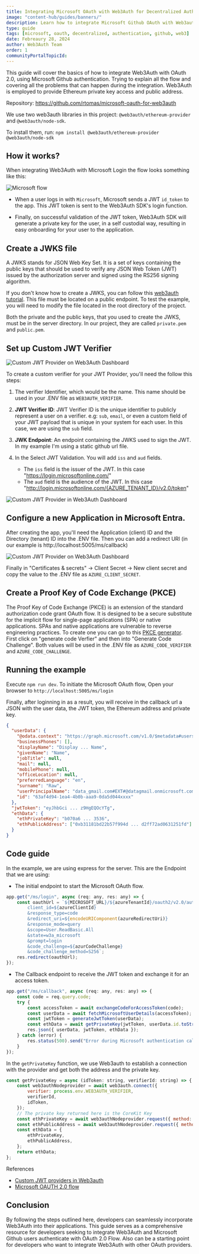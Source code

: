 ```yaml
---
title: Integrating Microsoft OAuth with Web3Auth for Decentralized Authentication
image: "content-hub/guides/banners/"
description: Learn how to integrate Microsoft Github OAuth with Web3auth
type: guide
tags: [microsoft, oauth, decentralized, authentication, github, web3]
date: Febreaury 28, 2024
author: Web3Auth Team
order: 1
communityPortalTopicId:
---
```



<SEO
  title="Integrating Microsoft OAuth with Web3Auth for Decentralized Authentication"
  description="Learn how to integrate Microsoft Github OAuth with Web3auth."
  image="https://web3auth.io/docs/content-hub/guides/banners/"
  slug="/content-hub/guides/microsoft-github-oauth"
/>

This guide will cover the basics of how to integrate Web3Auth with OAuth 2.0, using Microsoft Github authentication. Trying to explain all the flow
and covering all the problems that can happen during the integration. Web3Auth is employed to provide Ethereum private key access and public address.

Repository: https://github.com/rtomas/microsoft-oauth-for-web3auth

We use two web3auth libraries in this project: `@web3auth/ethereum-provider` and `@web3auth/node-sdk`.

To install them, run: `npm install @web3auth/ethereum-provider @web3auth/node-sdk`

## How it works?

When integrating Web3Auth with Microsoft Login the flow looks something like this:

![Microsoft flow](/images/oauth/microsoft-oauth-flow.jpg)

- When a user logs in with `Microsoft`, Microsoft sends a JWT `id_token` to the app. This JWT token is sent to the Web3Auth SDK's login function.

- Finally, on successful validation of the JWT token, Web3Auth SDK will generate a private key for the user, in a self custodial way, resulting in
  easy onboarding for your user to the application.

## Create a JWKS file

A JWKS stands for JSON Web Key Set. It is a set of keys containing the public keys that should be used to verify any JSON Web Token (JWT) issued by
the authorization server and signed using the RS256 signing algorithm.

If you don't know how to create a JWKS, you can follow this
[web3auth tutorial](https://web3auth.io/docs/auth-provider-setup/byo-jwt-providers#how-to-create-jwks). This file must be located on a public
endpoint. To test the example, you will need to modify the file located in the root directory of the project.

Both the private and the public keys, that you used to create the JWKS, must be in the server directory. In our project, they are called `private.pem`
and `public.pem`.

## Set up Custom JWT Verifier

![Custom JWT Provider on Web3Auth Dashboard](/images/dashboard/create-verifier-custom-jwt.png)

To create a custom verifier for your JWT Provider, you'll need the follow this steps:

1. The verifier Identifier, which would be the name. This name should be used in your .ENV file as `WEB3AUTH_VERIFIER`.

2. **JWT Verifier ID**: JWT Verifier ID is the unique identifier to publicly represent a user on a verifier. e.g: `sub`, `email`, or even a custom
   field of your JWT payload that is unique in your system for each user. In this case, we are using the `sub` field.

3. **JWK Endpoint**: An endpoint containing the JWKS used to sign the JWT. In my example I'm using a static github url file.

4. In the Select JWT Validation. You will add `iss` and `aud` fields.
   - The `iss` field is the issuer of the JWT. In this case "https://login.microsoftonline.com/"
   - The `aud` field is the audience of the JWT. In this case "http://login.microsoftonline.com/{AZURE_TENANT_ID}/v2.0/token"

![Custom JWT Provider in Web3Auth Dashboard](/images/dashboard/custom-JWT-provider-validate.png)

## Configure a new Application in Microsoft Entra.

After creating the app, you'll need the Application (client) ID and the Directory (tenant) ID into the .ENV file. Then you can add a redirect URI (in
our example is http://localhost:5005/ms/callback)

![Custom JWT Provider on Web3Auth Dashboard](/images/oauth/microsoft-redirect.png)

Finally in "Certificates & secrets" -> Client Secret -> New client secret and copy the value to the .ENV file as `AZURE_CLIENT_SECRET`.

## Create a Proof Key of Code Exchange (PKCE)

The Proof Key of Code Exchange (PKCE) is an extension of the standard authorization code grant OAuth flow. It is designed to be a secure substitute
for the implicit flow for single-page applications (SPA) or native applications. SPAs and native applications are vulnerable to reverse engineering
practices. To create one you can go to this [PKCE generator](https://tonyxu-io.github.io/pkce-generator/). First click on "generate code Verfier" and
then into "Generate Code Challenge". Both values will be used in the .ENV file as `AZURE_CODE_VERIFIER` and `AZURE_CODE_CHALLENGE`.

## Running the example

Execute `npm run dev`. To initiate the Microsoft OAuth flow, Open your browser to `http://localhost:5005/ms/login`

Finally, after loginning in as a result, you will receive in the callback url a JSON with the user data, the JWT token, the Ethereum address and
private key.

```json
{
  "userData": {
    "@odata.context": "https://graph.microsoft.com/v1.0/$metadata#users/$entity",
    "businessPhones": [],
    "displayName": "Display ... Name",
    "givenName": "Name",
    "jobTitle": null,
    "mail": null,
    "mobilePhone": null,
    "officeLocation": null,
    "preferredLanguage": "en",
    "surname": "Raw",
    "userPrincipalName": "data_gmail.com#EXT#@datagmail.onmicrosoft.com",
    "id": "63af4d94-1ea4-4b0b-aaa9-0da5d044xxxx"
  },
  "jwtToken": "eyJhbGci ... z9HgEQOcYTg",
  "ethData": {
    "ethPrivateKey": "b070a6 ... 3536",
    "ethPublicAddress": ["0xb31181bd22b57f994d ... d2ff72ad0631251fd"]
  }
}
```

## Code guide

In the example, we are using express for the server. This are the Endpoint that we are using:

- The initial endpoint to start the Microsoft OAuth flow.

```javascript
app.get("/ms/login", async (req: any, res: any) => {
    const oauthUrl = `${MICROSOFT_URL}/${azureTenantId}/oauth2/v2.0/authorize?
        client_id=${azureClientId}
        &response_type=code
        &redirect_uri=${encodeURIComponent(azureRedirectUri)}
        &response_mode=query
        &scope=User.ReadBasic.All
        &state=w3a_microsoft
        &prompt=login
        &code_challenge=${azurCodeChallenge}
        &code_challenge_method=S256`;
    res.redirect(oauthUrl);
});
```

- The Callback endpoint to receive the JWT token and exchange it for an access token.

```javascript
app.get("/ms/callback", async (req: any, res: any) => {
    const code = req.query.code;
    try {
        const accessToken = await exchangeCodeForAccessToken(code);
        const userData = await fetchMicrosoftUserDetails(accessToken);
        const jwtToken = generateJwtToken(userData);
        const ethData = await getPrivateKey(jwtToken, userData.id.toString());
        res.json({ userData, jwtToken, ethData });
    } catch (error) {
        res.status(500).send("Error during Microsoft authentication callback");
    }
});
```

In the `getPrivateKey` function, we use Web3auth to establish a connection with the provider and get both the address and the private key.

```javascript
const getPrivateKey = async (idToken: string, verifierId: string) => {
    const web3authNodeprovider = await web3auth.connect({
        verifier: process.env.WEB3AUTH_VERIFIER,
        verifierId,
        idToken,
    });
    // The private key returned here is the CoreKit Key
    const ethPrivateKey = await web3authNodeprovider.request({ method: "eth_private_key" });
    const ethPublicAddress = await web3authNodeprovider.request({ method: "eth_accounts" });
    const ethData = {
        ethPrivateKey,
        ethPublicAddress,
    };
    return ethData;
};
```

References

- [Custom JWT providers in Web3auth](https://web3auth.io/docs/auth-provider-setup/byo-jwt-providers)
- [Microsoft OAUTH 2.0 flow](https://learn.microsoft.com/en-us/entra/identity-platform/v2-oauth2-auth-code-flow#redeem-a-code-for-an-access-token)

## Conclusion

By following the steps outlined here, developers can seamlessly incorporate Web3Auth into their applications. This guide serves as a comprehensive
resource for developers seeking to integrate Web3Auth and Microsoft Github users authenticate with OAuth 2.0 Flow. Also can be a starting point for
developers who want to integrate Web3Auth with other OAuth providers.
